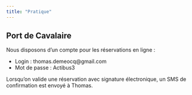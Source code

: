 ```yaml
---
title: "Pratique"
---
```


## Port de Cavalaire

Nous disposons d'un compte pour les réservations en ligne :

- Login : thomas.demeocq@gmail.com
- Mot de passe : Actibus3

Lorsqu'on valide une réservation avec signature électronique, un SMS de confirmation est envoyé à Thomas.



